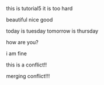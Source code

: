 this is tutorial5
it is too hard

beautiful
nice 
good

today is tuesday
tomorrow is thursday

how are you?


i am fine


this is a conflict!!

merging conflict!!!

